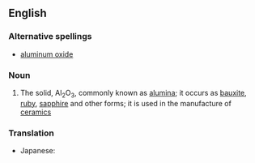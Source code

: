 ==English==

===Alternative spellings===
*[[aluminum oxide]]

===Noun===
{{wikipedia}}
{{en-noun|sg=[[aluminium]] [[oxide]]|-}}

#{{inorganic compound}} The solid, Al<sub>2</sub>O<sub>3</sub>, commonly known as [[alumina]]; it occurs as [[bauxite]], [[ruby]], [[sapphire]] and other forms; it is used in the manufacture of [[ceramic]]s

===Translation===
{{trans-top}}
{{trans-mid}}
* Japanese: {{t+|ja|酸化アルミニウム|tr=sankaaruminiumu|sc=Jpan}}
{{trans-bottom}}